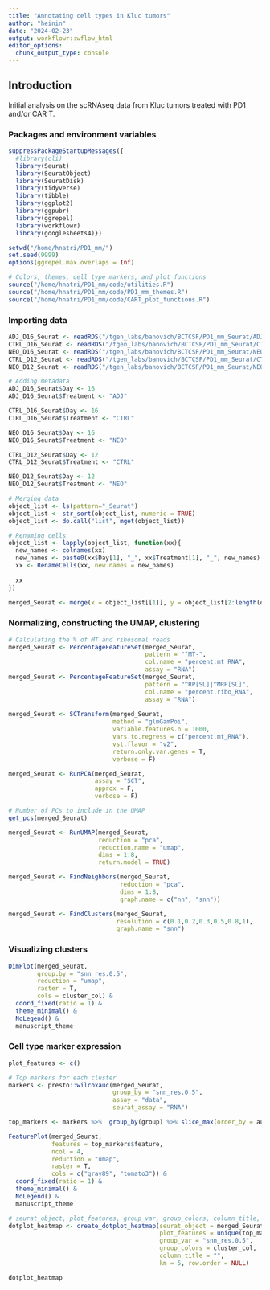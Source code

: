 ```yaml
---
title: "Annotating cell types in Kluc tumors"
author: "heinin"
date: "2024-02-23"
output: workflowr::wflow_html
editor_options:
  chunk_output_type: console
---
```


## Introduction

Initial analysis on the scRNAseq data from Kluc tumors treated with PD1 and/or
CAR T.

### Packages and environment variables

```r

suppressPackageStartupMessages({
  #library(cli)
  library(Seurat)
  library(SeuratObject)
  library(SeuratDisk)
  library(tidyverse)
  library(tibble)
  library(ggplot2)
  library(ggpubr)
  library(ggrepel)
  library(workflowr)
  library(googlesheets4)})

setwd("/home/hnatri/PD1_mm/")
set.seed(9999)
options(ggrepel.max.overlaps = Inf)

# Colors, themes, cell type markers, and plot functions
source("/home/hnatri/PD1_mm/code/utilities.R")
source("/home/hnatri/PD1_mm/code/PD1_mm_themes.R")
source("/home/hnatri/PD1_mm/code/CART_plot_functions.R")

```

### Importing data

```r

ADJ_D16_Seurat <- readRDS("/tgen_labs/banovich/BCTCSF/PD1_mm_Seurat/ADJ_D16_Seurat.rds")
CTRL_D16_Seurat <- readRDS("/tgen_labs/banovich/BCTCSF/PD1_mm_Seurat/CTRL_D16_Seurat.rds")
NEO_D16_Seurat <- readRDS("/tgen_labs/banovich/BCTCSF/PD1_mm_Seurat/NEO_D16_Seurat.rds")
CTRL_D12_Seurat <- readRDS("/tgen_labs/banovich/BCTCSF/PD1_mm_Seurat/CTRL_D12_Seurat.rds")
NEO_D12_Seurat <- readRDS("/tgen_labs/banovich/BCTCSF/PD1_mm_Seurat/NEO_D12_Seurat.rds")

# Adding metadata
ADJ_D16_Seurat$Day <- 16
ADJ_D16_Seurat$Treatment <- "ADJ"

CTRL_D16_Seurat$Day <- 16
CTRL_D16_Seurat$Treatment <- "CTRL"

NEO_D16_Seurat$Day <- 16
NEO_D16_Seurat$Treatment <- "NEO"

CTRL_D12_Seurat$Day <- 12
CTRL_D12_Seurat$Treatment <- "CTRL"

NEO_D12_Seurat$Day <- 12
NEO_D12_Seurat$Treatment <- "NEO"

# Merging data
object_list <- ls(pattern="_Seurat")
object_list <- str_sort(object_list, numeric = TRUE)
object_list <- do.call("list", mget(object_list))

# Renaming cells
object_list <- lapply(object_list, function(xx){
  new_names <- colnames(xx)
  new_names <- paste0(xx$Day[1], "_", xx$Treatment[1], "_", new_names)
  xx <- RenameCells(xx, new.names = new_names)
  
  xx
})

merged_Seurat <- merge(x = object_list[[1]], y = object_list[2:length(object_list)])

```

### Normalizing, constructing the UMAP, clustering

```r

# Calculating the % of MT and ribosomal reads
merged_Seurat <- PercentageFeatureSet(merged_Seurat,
                                      pattern = "^MT-",
                                      col.name = "percent.mt_RNA",
                                      assay = "RNA")
merged_Seurat <- PercentageFeatureSet(merged_Seurat,
                                      pattern = "^RP[SL]|^MRP[SL]",
                                      col.name = "percent.ribo_RNA",
                                      assay = "RNA")
            
merged_Seurat <- SCTransform(merged_Seurat,
                             method = "glmGamPoi",
                             variable.features.n = 1000,
                             vars.to.regress = c("percent.mt_RNA"),
                             vst.flavor = "v2",
                             return.only.var.genes = T,
                             verbose = F)

merged_Seurat <- RunPCA(merged_Seurat,
                        assay = "SCT",
                        approx = F,
                        verbose = F)

# Number of PCs to include in the UMAP
get_pcs(merged_Seurat)

merged_Seurat <- RunUMAP(merged_Seurat,
                         reduction = "pca",
                         reduction.name = "umap",
                         dims = 1:8,
                         return.model = TRUE)

merged_Seurat <- FindNeighbors(merged_Seurat,
                               reduction = "pca",
                               dims = 1:8,
                               graph.name = c("nn", "snn"))

merged_Seurat <- FindClusters(merged_Seurat,
                              resolution = c(0.1,0.2,0.3,0.5,0.8,1),
                              graph.name = "snn")
```

### Visualizing clusters

```r

DimPlot(merged_Seurat,
        group.by = "snn_res.0.5",
        reduction = "umap",
        raster = T,
        cols = cluster_col) &
  coord_fixed(ratio = 1) &
  theme_minimal() &
  NoLegend() &
  manuscript_theme

```

### Cell type marker expression

```r

plot_features <- c()

# Top markers for each cluster
markers <- presto::wilcoxauc(merged_Seurat,
                             group_by = "snn_res.0.5",
                             assay = "data",
                             seurat_assay = "RNA")

top_markers <- markers %>%  group_by(group) %>% slice_max(order_by = auc, n = 2)

FeaturePlot(merged_Seurat,
            features = top_markers$feature,
            ncol = 4,
            reduction = "umap",
            raster = T,
            cols = c("gray89", "tomato3")) &
  coord_fixed(ratio = 1) &
  theme_minimal() &
  NoLegend() &
  manuscript_theme

```

```r

# seurat_object, plot_features, group_var, group_colors, column_title, km=5, row.order = NULL
dotplot_heatmap <- create_dotplot_heatmap(seurat_object = merged_Seurat,
                                          plot_features = unique(top_markers$feature),
                                          group_var = "snn_res.0.5",
                                          group_colors = cluster_col,
                                          column_title = "",
                                          km = 5, row.order = NULL)

dotplot_heatmap

```


